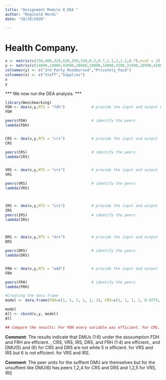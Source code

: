 ---
title: "Assignment Module 8_DEA "
author: "Reginald Mordi"
date: "10/28/2020"

---
# Health Company.

```{r}
x <- matrix(c(150,400,320,520,350,320,0.2,0.7,1.2,2,1.2,0.7),ncol = 2)
y <- matrix(c(14000,14000,42000,28000,19000,14000,3500,21000,10500,42000,25000,15000),ncol = 2)
colnames(y) <- c("3rd_Party_Reimbursed","Privately_Paid")
colnames(x) <- c("Staff","Supplies")
x
y

```

*** We now run the DEA analysis. ***
```{r}
library(Benchmarking)
FDH <- dea(x,y,RTS = "fdh")            # provide the input and output FDH
FDH

peers(FDH)                             # identify the peers
lambda(FDH)


CRS <- dea(x,y,RTS = "crs")            # provide the input and output 
CRS

peers(CRS)                             # identify the peers
lambda(CRS)


VRS <- dea(x,y,RTS = "vrs")            # provide the input and output 
VRS

peers(VRS)                             # identify the peers
lambda(VRS)



IRS <- dea(x,y,RTS = "irs")            # provide the input and output 
IRS
peers(IRS)                             # identify the peers
lambda(IRS)



DRS <- dea(x,y,RTS = "drs")            # provide the input and output 
DRS

peers(DRS)                             # identify the peers
lambda(DRS)


FRH <- dea(x,y,RTS = "add")            # provide the input and output 
FRH

peers(FRH)                             # identify the peers
lambda(FRH)

```

```{r}
#Creating the data frame
model <- data.frame(FDH=c(1, 1, 1, 1, 1, 1), CRS=c(1, 1, 1, 1, 0.9775, 0.8675), VRS=c(1, 1, 1, 1, 1, 0.8963), IRS=c(1, 1, 1, 1, 1, 0.8963), DRS=c(1, 1, 1, 1, 0.9775, 0.8675), FRH=c(1, 1, 1, 1, 1, 1))

model
All <- cbind(x,y, model)
All

## Compare the results: For FDH every variable was efficient. For CRS, every variable except 5 or 6 was efficient and the benchmarking for both was to 1,2, and 4. For VRS and IRS every variable except 6 was efficient and the benchmarking was to 1, 2, and 5. For DRS the only variables that were not efficient were 5 anf 6. The benchmarking was to 1, 2, and 4. For FRH, every variable was efficient.
```

**Comment**: The results indicate that DMUs (1:6) under the asssumption FDH and FRH are efficient. , CRS, VRS, IRS, DRS, and FRH (1:4) are efficient., and DMU(5) and (6) for CRS and DRS are not while 5 is efficient. for VRS and IRS but 6 is not efficient. for VRS and IRS.

**Comment**: The peer units for the suffient DMU are themselves but for the unsuffient like DMU(6) has peers 1,2,4 for CRS and DRS and 1,2,5 for VRS, IRS
